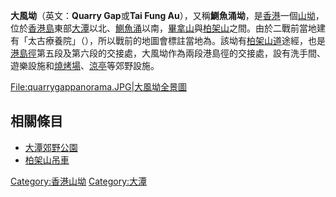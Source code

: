 {{Distinguish|大風坳 (鶴咀)}}

{{Infobox mountain pass
| name = 大風坳
| photo = Quarry Gap.JPG
| photo_caption = 位於大風坳的[[涼亭|涼亭]]及[[港島徑|港島徑]]木柱
| elevation = {{Convert|320|m|ft|0|link=on}}
| location = [[香港|香港]][[香港島|香港島]]東部
| range = 
| coordinates = {{coord|22|16|8.3|N|114|12|47.6|E|type:pass|display=it}}
| map = Hong Kong Island
| map_caption = 在香港島的位置
| Traversed by =
}}
'''大風坳'''（英文：'''Quarry Gap'''或'''Tai Fung Au'''），又稱'''鰂魚涌坳'''，是[[香港|香港]]一個[[山坳|山坳]]，位於[[香港島|香港島]]東部[[大潭_(香港)|大潭]]以北、[[鰂魚涌|鰂魚涌]]以南，[[畢拿山|畢拿山]]與[[柏架山|柏架山]]之間。由於二戰前當地建有「太古療養院」（{{lang|en|Tai Koo Sanitorium}}），所以戰前的地圖會標註當地為{{lang|en|Sanitorium gap}}。該坳有[[柏架山道|柏架山道]]途經，也是[[港島徑|港島徑]]第五段及第六段的交接處，大風坳作為兩段港島徑的交接處，設有洗手間、遊樂設施和[[燒烤場|燒烤場]]、[[涼亭|涼亭]]等郊野設施。

<gallery>
File:quarrygappanorama.JPG|大風坳全景圖
</gallery>

==相關條目==
* [[大潭郊野公園|大潭郊野公園]]
* [[柏架山吊車|柏架山吊車]]

{{HK-geo-stub}}

[[Category:香港山坳|Category:香港山坳]]
[[Category:大潭|Category:大潭]]